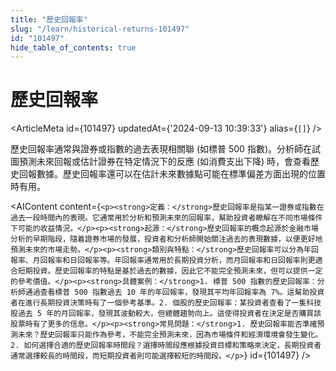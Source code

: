 ```yaml
---
title: "歷史回報率"
slug: "/learn/historical-returns-101497"
id: "101497"
hide_table_of_contents: true
---
```



# 歷史回報率

<ArticleMeta id={101497} updatedAt={'2024-09-13 10:39:33'} alias={`[]`} />
<div className='border-solid border-b border-t-0 my-4 border-[var(--ifm-color-gray-300)]' />

歷史回報率通常與證券或指數的過去表現相關聯 (如標普 500 指數)。分析師在試圖預測未來回報或估計證券在特定情況下的反應 (如消費支出下降) 時，會查看歷史回報數據。歷史回報率還可以在估計未來數據點可能在標準偏差方面出現的位置時有用。

<AIContent content={`<p><strong>定義：</strong>歷史回報率是指某一證券或指數在過去一段時間內的表現。它通常用於分析和預測未來的回報率，幫助投資者瞭解在不同市場條件下可能的收益情況。</p><p><strong>起源：</strong>歷史回報率的概念起源於金融市場分析的早期階段，隨着證券市場的發展，投資者和分析師開始關注過去的表現數據，以便更好地預測未來的市場走勢。</p><p><strong>類別與特點：</strong>歷史回報率可以分為年回報率、月回報率和日回報率等。年回報率通常用於長期投資分析，而月回報率和日回報率則更適合短期投資。歷史回報率的特點是基於過去的數據，因此它不能完全預測未來，但可以提供一定的參考價值。</p><p><strong>具體案例：</strong>1. 標普 500 指數的歷史回報率：分析師通過查看標普 500 指數過去 10 年的年回報率，發現其平均年回報率為 7%。這幫助投資者在進行長期投資決策時有了一個參考基準。2. 個股的歷史回報率：某投資者查看了一隻科技股過去 5 年的月回報率，發現其波動較大，但總體趨勢向上。這使得投資者在決定是否購買該股票時有了更多的信息。</p><p><strong>常見問題：</strong>1. 歷史回報率能否準確預測未來？歷史回報率只能作為參考，不能完全預測未來，因為市場條件和經濟環境會發生變化。2. 如何選擇合適的歷史回報率時間段？選擇時間段應根據投資目標和策略來決定，長期投資者通常選擇較長的時間段，而短期投資者則可能選擇較短的時間段。</p>`} id={101497} />
